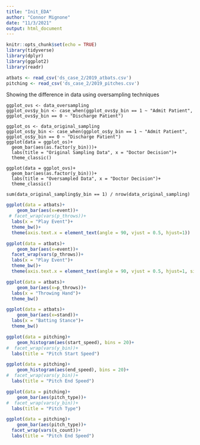```yaml
---
title: "Init_EDA"
author: "Connor Mignone"
date: "11/3/2021"
output: html_document
---
```



```r
knitr::opts_chunk$set(echo = TRUE)
library(tidyverse)
library(dplyr)
library(ggplot2)
library(readr)
```

```r
atbats <- read_csv('ds_case_2/2019_atbats.csv')
pitching <- read_csv('ds_case_2/2019_pitches.csv')
```

Showing the difference in data using oversampling techniques
```{}
ggplot_ovs <- data_oversampling
ggplot_ovs$y_bin <- case_when(ggplot_ovs$y_bin == 1 ~ "Admit Patient", ggplot_ovs$y_bin == 0 ~ "Discharge Patient")

ggplot_os <- data_original_sampling
ggplot_os$y_bin <- case_when(ggplot_os$y_bin == 1 ~ "Admit Patient", ggplot_os$y_bin == 0 ~ "Discharge Patient")
ggplot(data = ggplot_os)+
  geom_bar(aes(as.factor(y_bin)))+
  labs(title = "Original Sampling Data", x = "Doctor Decision")+
  theme_classic()

ggplot(data = ggplot_ovs)+
  geom_bar(aes(as.factor(y_bin)))+
  labs(title = "Oversampled Data", x = "Doctor Decision")+
  theme_classic()
```
```{}
sum(data_original_sampling$y_bin == 1) / nrow(data_original_sampling)
```


```r
ggplot(data = atbats)+
    geom_bar(aes(x=event))+
 # facet_wrap(vars(p_throws))+
  labs(x = "Play Event")+
  theme_bw()+ 
  theme(axis.text.x = element_text(angle = 90, vjust = 0.5, hjust=1))
```

```r
ggplot(data = atbats)+
    geom_bar(aes(x=event))+
  facet_wrap(vars(p_throws))+
  labs(x = "Play Event")+
  theme_bw()+ 
  theme(axis.text.x = element_text(angle = 90, vjust = 0.5, hjust=1, size = 5))
```


```r
ggplot(data = atbats)+
    geom_bar(aes(x=p_throws))+
  labs(x = "Throwing Hand")+
  theme_bw()
```

```r
ggplot(data = atbats)+
    geom_bar(aes(x=stand))+
  labs(x = "Batting Stance")+
  theme_bw()
```

```r
ggplot(data = pitching)+
    geom_histogram(aes(start_speed), bins = 20)+
#  facet_wrap(vars(y_bin))+
  labs(title = "Pitch Start Speed")
```

```r
ggplot(data = pitching)+
    geom_histogram(aes(end_speed), bins = 20)+
#  facet_wrap(vars(y_bin))+
  labs(title = "Pitch End Speed")
```

```r
ggplot(data = pitching)+
    geom_bar(aes(pitch_type))+
#  facet_wrap(vars(y_bin))+
  labs(title = "Pitch Type")
```
```r
ggplot(data = pitching)+
    geom_bar(aes(pitch_type))+
  facet_wrap(vars(s_count))+
  labs(title = "Pitch End Speed")
```